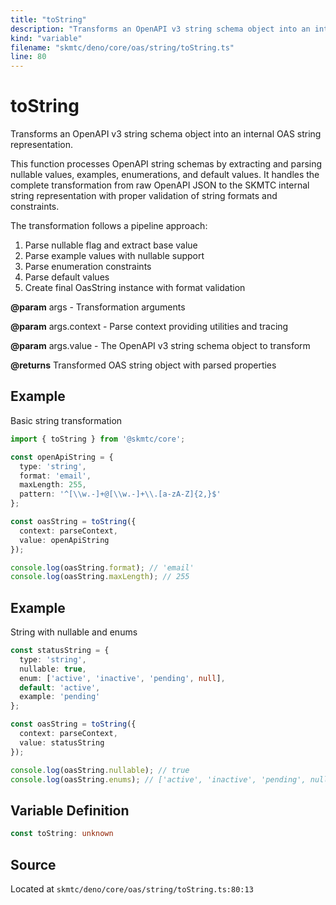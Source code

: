 ```yaml
---
title: "toString"
description: "Transforms an OpenAPI v3 string schema object into an internal OAS string representation."
kind: "variable"
filename: "skmtc/deno/core/oas/string/toString.ts"
line: 80
---
```


# toString

Transforms an OpenAPI v3 string schema object into an internal OAS string representation.

This function processes OpenAPI string schemas by extracting and parsing nullable values,
examples, enumerations, and default values. It handles the complete transformation from
raw OpenAPI JSON to the SKMTC internal string representation with proper validation
of string formats and constraints.

The transformation follows a pipeline approach:
1. Parse nullable flag and extract base value
2. Parse example values with nullable support  
3. Parse enumeration constraints
4. Parse default values
5. Create final OasString instance with format validation


**@param** args - Transformation arguments

**@param** args.context - Parse context providing utilities and tracing

**@param** args.value - The OpenAPI v3 string schema object to transform

**@returns** Transformed OAS string object with parsed properties


## Example

Basic string transformation
```typescript
import { toString } from '@skmtc/core';

const openApiString = {
  type: 'string',
  format: 'email',
  maxLength: 255,
  pattern: '^[\\w.-]+@[\\w.-]+\\.[a-zA-Z]{2,}$'
};

const oasString = toString({
  context: parseContext,
  value: openApiString
});

console.log(oasString.format); // 'email'
console.log(oasString.maxLength); // 255
```


## Example

String with nullable and enums
```typescript
const statusString = {
  type: 'string',
  nullable: true,
  enum: ['active', 'inactive', 'pending', null],
  default: 'active',
  example: 'pending'
};

const oasString = toString({
  context: parseContext,
  value: statusString
});

console.log(oasString.nullable); // true
console.log(oasString.enums); // ['active', 'inactive', 'pending', null]
```

## Variable Definition

```typescript
const toString: unknown
```

## Source

Located at `skmtc/deno/core/oas/string/toString.ts:80:13`
